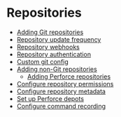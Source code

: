 # Repositories

- [Adding Git repositories](/admin/repo/add)
- [Repository update frequency](/admin/repo/update_frequency)
- [Repository webhooks](/admin/repo/webhooks)
- [Repository authentication](/admin/repo/auth)
- [Custom git config](/admin/repo/git_config)
- [Adding non-Git repositories](/admin/code_hosts/non-git)
  - [Adding Perforce repositories](/admin/repo/perforce)
- [Configure repository permissions](/admin/repo/permissions)
- [Configure repository metadata](/admin/repo/metadata)
- [Set up Perforce depots](/admin/repo/perforce)
- [Configure command recording](/admin/repo/recording)
